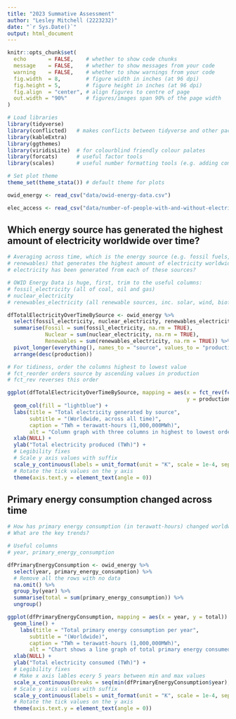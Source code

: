 ```yaml
---
title: "2023 Summative Assessment"
author: "Lesley Mitchell (2223232)"
date: "`r Sys.Date()`"
output: html_document
---
```


```r

knitr::opts_chunk$set(
  echo       = FALSE,    # whether to show code chunks
  message    = FALSE,    # whether to show messages from your code
  warning    = FALSE,    # whether to show warnings from your code
  fig.width  = 8,        # figure width in inches (at 96 dpi)
  fig.height = 5,        # figure height in inches (at 96 dpi)
  fig.align  = "center", # align figures to centre of page
  out.width = "90%"      # figures/images span 90% of the page width
)

# Load libraries
library(tidyverse)
library(conflicted)   # makes conflicts between tidyverse and other packages explicit
library(kableExtra)
library(ggthemes)
library(viridisLite)  # for colourblind friendly colour palates
library(forcats)      # useful factor tools
library(scales)       # useful number formatting tools (e.g. adding commas, scaling, displaying currency)

# Set plot theme
theme_set(theme_stata()) # default theme for plots

```

```r

owid_energy <- read_csv("data/owid-energy-data.csv")

elec_access <- read_csv("data/number-of-people-with-and-without-electricity-access.csv")

```

## Which energy source has generated the highest amount of electricity worldwide over time?

```r

# Averaging across time, which is the energy source (e.g. fossil fuels, nuclear power, and
# renewables) that generates the highest amount of electricity worldwide. How much
# electricity has been generated from each of these sources?

# OWID Energy Data is huge, first, trim to the useful columns:
# fossil_electricity (all of coal, oil and gas)
# nuclear_electricity
# renewables_electricity (all renewable sources, inc. solar, wind, biofuels and other)

dfTotalElectricityOverTimeBySource <- owid_energy %>%
  select(fossil_electricity, nuclear_electricity, renewables_electricity) %>%
  summarise(Fossil = sum(fossil_electricity, na.rm = TRUE),
            Nuclear = sum(nuclear_electricity, na.rm = TRUE),
            Renewables = sum(renewables_electricity, na.rm = TRUE)) %>%
  pivot_longer(everything(), names_to = "source", values_to = "production") %>%
  arrange(desc(production))

```

```r

# For tidiness, order the columns highest to lowest value
# fct_reorder orders source by ascending values in production
# fct_rev reverses this order

ggplot(dfTotalElectricityOverTimeBySource, mapping = aes(x = fct_rev(fct_reorder(source, production)),
                                                         y = production)) +
  geom_col(fill = "lightblue") +
  labs(title = "Total electricity generated by source",
       subtitle = "(Worldwide, across all time)",
       caption = "TWh = terawatt-hours (1,000,000MWh)",
       alt = "Column graph with three columns in highest to lowest order, left to right. Largest column is for fossil fuels, middle column is for renewables, smallest column is for nuclear.") +
  xlab(NULL) +
  ylab("Total electricity produced (TWh)") +
  # Legibility fixes
  # Scale y axis values with suffix
  scale_y_continuous(labels = unit_format(unit = "K", scale = 1e-4, sep = "")) +
  # Rotate the tick values on the y axis
  theme(axis.text.y = element_text(angle = 0))

```

## Primary energy consumption changed across time

```r

# How has primary energy consumption (in terawatt-hours) changed worldwide across time?
# What are the key trends?

# Useful columns
# year, primary_energy_consumption

dfPrimaryEnergyConsumption <- owid_energy %>%
  select(year, primary_energy_consumption) %>%
  # Remove all the rows with no data
  na.omit() %>%
  group_by(year) %>%
  summarise(total = sum(primary_energy_consumption)) %>%
  ungroup()

```

```r

ggplot(dfPrimaryEnergyConsumption, mapping = aes(x = year, y = total)) +
  geom_line() +
    labs(title = "Total primary energy consumption per year",
       subtitle = "(Worldwide)",
       caption = "TWh = terawatt-hours (1,000,000MWh)",
       alt = "Chart shows a line graph of total primary energy consumed (range: 163665.7 to 624430.5 terawatt-hours) plotted against year (range: 1965 - 2020), which generally increases from left to right, with a sharp decrease apparent in the final year.") +
  xlab(NULL) +
  ylab("Total electricity consumed (TWh)") +
  # Legibility fixes
  # Make x axis lables ecery 5 years between min and max values
  scale_x_continuous(breaks = seq(min(dfPrimaryEnergyConsumption$year), max(dfPrimaryEnergyConsumption$year),5)) +
  # Scale y axis values with suffix
  scale_y_continuous(labels = unit_format(unit = "K", scale = 1e-4, sep = "")) +
  # Rotate the tick values on the y axis
  theme(axis.text.y = element_text(angle = 0))

```

